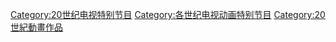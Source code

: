[[Category:20世纪电视特别节目|Category:20世纪电视特别节目]]
[[Category:各世纪电视动画特别节目|Category:各世纪电视动画特别节目]]
[[Category:20世紀動畫作品|Category:20世紀動畫作品]]